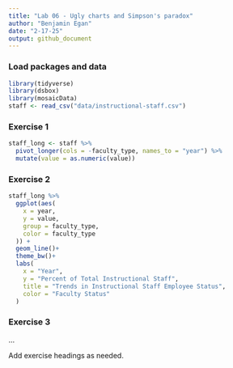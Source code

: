 ```yaml
---
title: "Lab 06 - Ugly charts and Simpson's paradox"
author: "Benjamin Egan"
date: "2-17-25"
output: github_document
---
```


### Load packages and data

```r
library(tidyverse) 
library(dsbox)
library(mosaicData) 
staff <- read_csv("data/instructional-staff.csv")
```

### Exercise 1

```r

staff_long <- staff %>%
  pivot_longer(cols = -faculty_type, names_to = "year") %>%
  mutate(value = as.numeric(value))

```

### Exercise 2

```r
staff_long %>%
  ggplot(aes(
    x = year,
    y = value,
    group = faculty_type,
    color = faculty_type
  )) +
  geom_line()+
  theme_bw()+
  labs(
    x = "Year",
    y = "Percent of Total Instructional Staff",
    title = "Trends in Instructional Staff Employee Status",
    color = "Faculty Status"
  )
```



### Exercise 3

...

Add exercise headings as needed.
